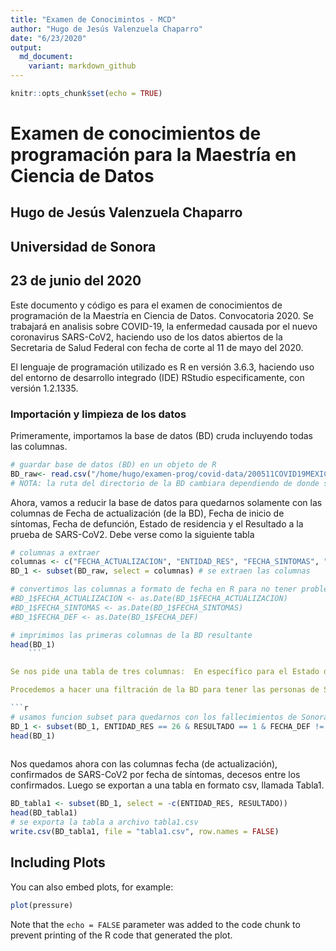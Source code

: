 ```yaml
---
title: "Examen de Conocimintos - MCD"
author: "Hugo de Jesús Valenzuela Chaparro"
date: "6/23/2020"
output:
  md_document:
    variant: markdown_github   
---
```


```r
knitr::opts_chunk$set(echo = TRUE)
```

# Examen de conocimientos de programación para la Maestría en Ciencia de Datos

## Hugo de Jesús Valenzuela Chaparro
## Universidad de Sonora
## 23 de junio del 2020

Este documento y código es para el examen de conocimientos de programación de la Maestría en Ciencia de Datos. Convocatoria 2020. Se trabajará en analisis sobre COVID-19, la enfermedad causada por el nuevo coronavirus SARS-CoV2, haciendo uso de los datos abiertos de la Secretaria de Salud Federal con fecha de corte al 11 de mayo del 2020.

El lenguaje de programación utilizado es R en versión 3.6.3, haciendo uso del entorno de desarrollo integrado (IDE) RStudio especificamente, con versión 1.2.1335. 

### Importación y limpieza de los datos

Primeramente, importamos la base de datos (BD) cruda incluyendo todas las columnas.
```r
# guardar base de datos (BD) en un objeto de R
BD_raw<- read.csv("/home/hugo/examen-prog/covid-data/200511COVID19MEXICO.csv", header = TRUE, sep = ",")
# NOTA: la ruta del directorio de la BD cambiara dependiendo de donde se corra el codigo
```

Ahora, vamos a reducir la base de datos para quedarnos solamente con las columnas de Fecha de actualización (de la BD), Fecha de inicio de síntomas, Fecha de defunción, Estado de residencia y el Resultado a la prueba de SARS-CoV2. Debe verse como la siguiente tabla

```r
# columnas a extraer
columnas <- c("FECHA_ACTUALIZACION", "ENTIDAD_RES", "FECHA_SINTOMAS", "FECHA_DEF", "RESULTADO")
BD_1 <- subset(BD_raw, select = columnas) # se extraen las columnas

# convertimos las columnas a formato de fecha en R para no tener problemas mas adelante
#BD_1$FECHA_ACTUALIZACION <- as.Date(BD_1$FECHA_ACTUALIZACION)
#BD_1$FECHA_SINTOMAS <- as.Date(BD_1$FECHA_SINTOMAS)
#BD_1$FECHA_DEF <- as.Date(BD_1$FECHA_DEF)

# imprimimos las primeras columnas de la BD resultante
head(BD_1)
    ```

Se nos pide una tabla de tres columnas:  En específico para el Estado de Sonora (clave 26). 

Procedemos a hacer una filtración de la BD para tener las personas de Sonora confirmadas con SARS-CoV2 por fecha de síntomas y que lamentablemente fallecieron.

```r
# usamos funcion subset para quedarnos con los fallecimientos de Sonora, con resultado de SARS-CoV2 positivo
BD_1 <- subset(BD_1, ENTIDAD_RES == 26 & RESULTADO == 1 & FECHA_DEF != "9999-99-99")
head(BD_1)
    
```

Nos quedamos ahora con las columnas fecha (de actualización), confirmados de SARS-CoV2 por fecha de síntomas, decesos entre los confirmados. Luego se exportan a una tabla en formato csv, llamada Tabla1.

```r
BD_tabla1 <- subset(BD_1, select = -c(ENTIDAD_RES, RESULTADO))
head(BD_tabla1)
# se exporta la tabla a archivo tabla1.csv
write.csv(BD_tabla1, file = "tabla1.csv", row.names = FALSE)
```



## Including Plots

You can also embed plots, for example:

```r
plot(pressure)
```

Note that the `echo = FALSE` parameter was added to the code chunk to prevent printing of the R code that generated the plot.
